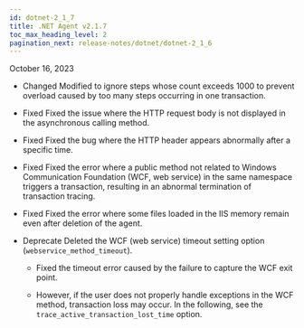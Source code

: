 ```yaml
---
id: dotnet-2_1_7
title: .NET Agent v2.1.7
toc_max_heading_level: 2
pagination_next: release-notes/dotnet/dotnet-2_1_6
---
```


October 16, 2023

- <Status>Changed</Status> Modified to ignore steps whose count exceeds 1000 to prevent overload caused by too many steps occurring in one transaction.

- <Status>Fixed</Status> Fixed the issue where the HTTP request body is not displayed in the asynchronous calling method.

- <Status>Fixed</Status> Fixed the bug where the HTTP header appears abnormally after a specific time.

- <Status>Fixed</Status> Fixed the error where a public method not related to Windows Communication Foundation (WCF, web service) in the same namespace triggers a transaction, resulting in an abnormal termination of transaction tracing.

- <Status>Fixed</Status> Fixed the error where some files loaded in the IIS memory remain even after deletion of the agent.

- <Status>Deprecate</Status> Deleted the WCF (web service) timeout setting option (<code>webservice_method_timeout</code>).

  - Fixed the timeout error caused by the failure to capture the WCF exit point.

  - However, if the user does not properly handle exceptions in the WCF method, transaction loss may occur. In <Link to='../../dotnet/agent-transaction'>the following</Link>, see the `trace_active_transaction_lost_time` option.
